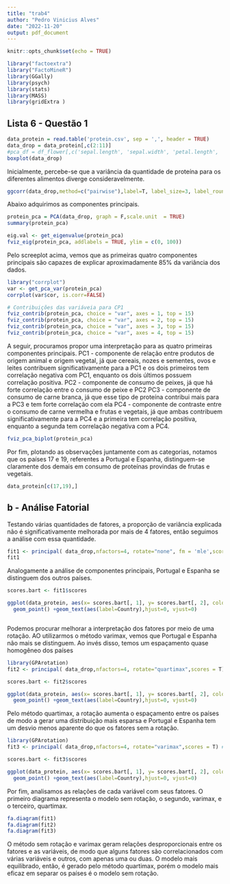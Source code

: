---
title: "trab4"
author: "Pedro Vinicius Alves"
date: "2022-11-20"
output: pdf_document
---

```{r setup, include=FALSE}
knitr::opts_chunk$set(echo = TRUE)
```


```{r}
library("factoextra")
library("FactoMineR")
library(GGally)
library(psych)
library(stats)
library(MASS)
library(gridExtra )
```





## Lista 6 - Questão 1





```{r cars}


data_protein = read.table('protein.csv', sep = ',', header = TRUE)
data_drop = data_protein[,c(2:11)]
#pca_df = df_flower[,c('sepal.length', 'sepal.width', 'petal.length', 'petal.width')]
boxplot(data_drop)
```
Inicialmente, percebe-se que a variância da quantidade de proteína para os diferentes alimentos diverge consideravelmente.

```{r}


ggcorr(data_drop,method=c("pairwise"),label=T, label_size=3, label_round=2)
```


Abaixo adquirimos as componentes principais.

```{r}
protein_pca = PCA(data_drop, graph = F,scale.unit  = TRUE)
summary(protein_pca)
```




```{r}

eig.val <- get_eigenvalue(protein_pca)
fviz_eig(protein_pca, addlabels = TRUE, ylim = c(0, 100))

```

Pelo screeplot acima, vemos que as primeiras quatro componentes principais são capazes de explicar aproximadamente 85% da variância dos dados.

```{r}
library("corrplot")
var <- get_pca_var(protein_pca)
corrplot(var$cor, is.corr=FALSE) 
```

```{r}
# Contribuições das variáveia para CP1
fviz_contrib(protein_pca, choice = "var", axes = 1, top = 15)
fviz_contrib(protein_pca, choice = "var", axes = 2, top = 15)
fviz_contrib(protein_pca, choice = "var", axes = 3, top = 15)
fviz_contrib(protein_pca, choice = "var", axes = 4, top = 15)
```



A seguir, procuramos propor uma interpretação para as quatro primeiras componentes principais.
PC1 - componente de relação entre produtos de origem animal e origem vegetal, já que cereais, nozes e sementes, ovos e leites contribuem significativamente para a PC1 e os dois primeiros tem correlação negativa com PC1, enquanto os dois últimos possuem correlação positiva.
PC2 - componente de consumo de peixes, já que há forte correlação entre o consumo de peixe e PC2
PC3 - componente de consumo de carne branca, já que esse tipo de proteína contribui mais para a PC3 e tem forte correlação com ela
PC4 - componente de contraste entre o consumo de carne vermelha e frutas e vegetais, já que ambas contribuem significativamente para a PC4 e a primeira tem correlação positiva, enquanto a segunda tem correlação negativa com a PC4.



```{r}
fviz_pca_biplot(protein_pca)
```

Por fim, plotando as observações juntamente com as categorias, notamos que os países 17 e 19, referentes a Portugal e Espanha, distinguem-se claramente dos demais em consumo de proteínas provindas de frutas e vegetais.


```{r}
data_protein[c(17,19),]
```

## b - Análise Fatorial

Testando várias quantidades de fatores, a proporção de variância explicada não é significativamente melhorada por mais de 4 fatores, então seguimos a análise com essa quantidade.

```{r}
fit1 <- principal( data_drop,nfactors=4, rotate="none", fm = 'mle',scores = T) # 
fit1
```



Analogamente a análise de componentes principais, Portugal e Espanha se distinguem dos outros países.
```{r}
scores.bart <- fit1$scores

ggplot(data_protein, aes(x= scores.bart[, 1], y= scores.bart[, 2], colour="red", label=Country))+
  geom_point() +geom_text(aes(label=Country),hjust=0, vjust=0)


```
```{r}

```


Podemos procurar melhorar a interpretação dos fatores por meio de uma rotação. AO utilizarmos o método varimax, vemos que Portugal e Espanha não mais se distinguem. Ao invés disso, temos um espaçamento quase homogêneo dos países

```{r}


library(GPArotation)
fit2 <- principal( data_drop,nfactors=4, rotate="quartimax",scores = T) #

scores.bart <- fit2$scores

ggplot(data_protein, aes(x= scores.bart[, 1], y= scores.bart[, 2], colour="red", label=Country))+
  geom_point() +geom_text(aes(label=Country),hjust=0, vjust=0)


```


Pelo método quartimax, a rotação aumenta o espaçamento entre os países de modo a gerar uma distribuição mais esparsa e Portugal e Espanha tem um desvio menos aparente do que os fatores sem a rotação.
```{r}

library(GPArotation)
fit3 <- principal( data_drop,nfactors=4, rotate="varimax",scores = T) #

scores.bart <- fit3$scores

ggplot(data_protein, aes(x= scores.bart[, 1], y= scores.bart[, 2], colour="red", label=Country))+
  geom_point() +geom_text(aes(label=Country),hjust=0, vjust=0)
```

Por fim, analisamos as relações de cada variável com seus fatores. O primeiro diagrama representa o modelo sem rotação, o segundo, varimax, e o terceiro, quartimax.
```{r}
fa.diagram(fit1)
fa.diagram(fit2)
fa.diagram(fit3)


```

O método sem rotação e varimax geram relações desproporcionais entre os fatores e as variáveis, de modo que alguns fatores são correlacionados com várias variáveis e outros, com apenas uma ou duas. O modelo mais equilibrado, então, é gerado pelo método quartimax, porém o modelo mais eficaz em separar os países é o modelo sem rotação.








